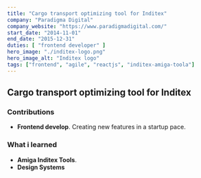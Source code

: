 ```yaml
---
title: "Cargo transport optimizing tool for Inditex"
company: "Paradigma Digital"
company_website: "https://www.paradigmadigital.com/"
start_date: "2014-11-01"
end_date: "2015-12-31"
duties: [ "frontend developer" ]
hero_image: "./inditex-logo.png"
hero_image_alt: "Inditex logo"
tags: ["frontend", "agile", "reactjs", "inditex-amiga-toola"]
---
```


## Cargo transport optimizing tool for Inditex


### Contributions
- **Frontend develop**. Creating new features in a startup pace.


### What i learned
- **Amiga Inditex Tools**. 
- **Design Systems**
